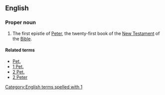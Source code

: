 ==English==

===Proper noun===
{{en-proper noun}}
{{book of the Bible|First Epistle of Peter}}

# {{biblical}}  The first epistle of [[Peter]], the twenty-first book of the [[New Testament]] of the [[Bible]].

====Related terms====
*[[Pet.]]
*[[1 Pet.]]
*[[2 Pet.]]
*[[2 Peter]]

[[Category:English terms spelled with 1]]